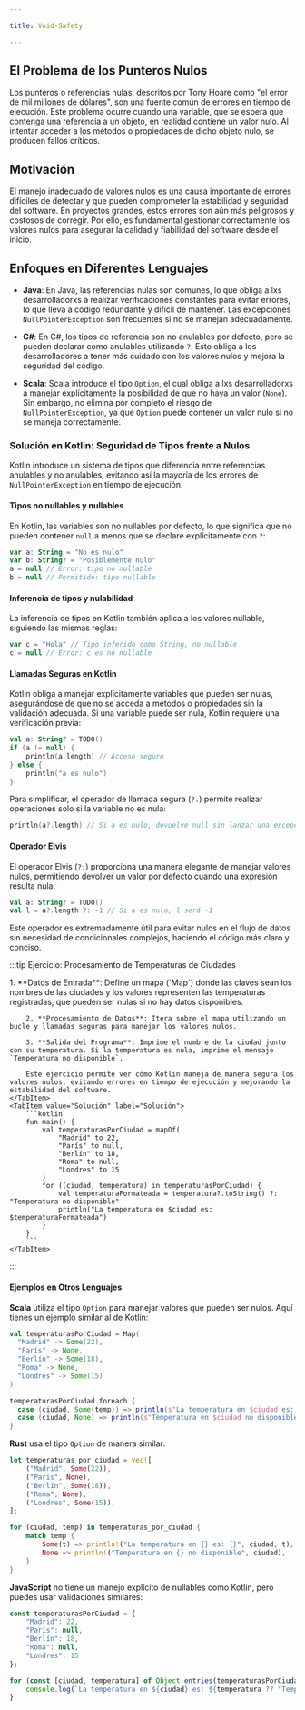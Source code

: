 ```yaml
---

title: Void-Safety

---
```



<ReadingTime />


## El Problema de los Punteros Nulos

Los punteros o referencias nulas, descritos por Tony Hoare como "el error de mil millones de dólares", son una fuente común de errores en tiempo de ejecución. Este problema ocurre cuando una variable, que se espera que contenga una referencia a un objeto, en realidad contiene un valor nulo. Al intentar acceder a los métodos o propiedades de dicho objeto nulo, se producen fallos críticos.

## Motivación

El manejo inadecuado de valores nulos es una causa importante de errores difíciles de detectar y que pueden comprometer la estabilidad y seguridad del software. En proyectos grandes, estos errores son aún más peligrosos y costosos de corregir. Por ello, es fundamental gestionar correctamente los valores nulos para asegurar la calidad y fiabilidad del software desde el inicio.

## Enfoques en Diferentes Lenguajes

- **Java**: En Java, las referencias nulas son comunes, lo que obliga a lxs desarrolladorxs a realizar verificaciones constantes para evitar errores, lo que lleva a código redundante y difícil de mantener. Las excepciones `NullPointerException` son frecuentes si no se manejan adecuadamente.

- **C#**: En C#, los tipos de referencia son no anulables por defecto, pero se pueden declarar como anulables utilizando `?`. Esto obliga a los desarrolladores a tener más cuidado con los valores nulos y mejora la seguridad del código.

- **Scala**: Scala introduce el tipo `Option`, el cual obliga a lxs desarrolladorxs a manejar explícitamente la posibilidad de que no haya un valor (`None`). Sin embargo, no elimina por completo el riesgo de `NullPointerException`, ya que `Option` puede contener un valor nulo si no se maneja correctamente.

### Solución en Kotlin: Seguridad de Tipos frente a Nulos

Kotlin introduce un sistema de tipos que diferencia entre referencias anulables y no anulables, evitando así la mayoría de los errores de `NullPointerException` en tiempo de ejecución.

#### Tipos no nullables y nullables

En Kotlin, las variables son no nullables por defecto, lo que significa que no pueden contener `null` a menos que se declare explícitamente con `?`:

```kotlin
var a: String = "No es nulo"
var b: String? = "Posiblemente nulo"
a = null // Error: tipo no nullable
b = null // Permitido: tipo nullable
```

#### Inferencia de tipos y nulabilidad

La inferencia de tipos en Kotlin también aplica a los valores nullable, siguiendo las mismas reglas:

```kotlin
var c = "Hola" // Tipo inferido como String, no nullable
c = null // Error: c es no nullable
```

#### Llamadas Seguras en Kotlin

Kotlin obliga a manejar explícitamente variables que pueden ser nulas, asegurándose de que no se acceda a métodos o propiedades sin la validación adecuada. Si una variable puede ser nula, Kotlin requiere una verificación previa:

```kotlin
val a: String? = TODO()
if (a != null) {
    println(a.length) // Acceso seguro
} else {
    println("a es nulo")
}
```

Para simplificar, el operador de llamada segura (`?.`) permite realizar operaciones solo si la variable no es nula:

```kotlin
println(a?.length) // Si a es nulo, devuelve null sin lanzar una excepción.
```

#### Operador Elvis

El operador Elvis (`?:`) proporciona una manera elegante de manejar valores nulos, permitiendo devolver un valor por defecto cuando una expresión resulta nula:

```kotlin
val a: String? = TODO()
val l = a?.length ?: -1 // Si a es nulo, l será -1
```

Este operador es extremadamente útil para evitar nulos en el flujo de datos sin necesidad de condicionales complejos, haciendo el código más claro y conciso.

:::tip Ejercicio: Procesamiento de Temperaturas de Ciudades

<Tabs>
    <TabItem value="Ejercicio" label="Ejercicio">
        1. **Datos de Entrada**: Define un mapa (`Map<String, Int?>`) donde las claves sean los nombres de las ciudades y los valores representen las temperaturas registradas, que pueden ser nulas si no hay datos disponibles.

        2. **Procesamiento de Datos**: Itera sobre el mapa utilizando un bucle y llamadas seguras para manejar los valores nulos.

        3. **Salida del Programa**: Imprime el nombre de la ciudad junto con su temperatura. Si la temperatura es nula, imprime el mensaje `Temperatura no disponible`.

        Este ejercicio permite ver cómo Kotlin maneja de manera segura los valores nulos, evitando errores en tiempo de ejecución y mejorando la estabilidad del software.
    </TabItem>
    <TabItem value="Solución" label="Solución">
        ```kotlin
        fun main() {
            val temperaturasPorCiudad = mapOf(
                "Madrid" to 22,
                "París" to null,
                "Berlín" to 18,
                "Roma" to null,
                "Londres" to 15
            )
            for ((ciudad, temperatura) in temperaturasPorCiudad) {
                val temperaturaFormateada = temperatura?.toString() ?: "Temperatura no disponible"
                println("La temperatura en $ciudad es: $temperaturaFormateada")
            }
        }
        ```
    </TabItem>
</Tabs>
:::

#### Ejemplos en Otros Lenguajes

**Scala** utiliza el tipo `Option` para manejar valores que pueden ser nulos. Aquí tienes un ejemplo similar al de Kotlin:

```scala
val temperaturasPorCiudad = Map(
  "Madrid" -> Some(22),
  "París" -> None,
  "Berlín" -> Some(18),
  "Roma" -> None,
  "Londres" -> Some(15)
)

temperaturasPorCiudad.foreach {
  case (ciudad, Some(temp)) => println(s"La temperatura en $ciudad es: $temp")
  case (ciudad, None) => println(s"Temperatura en $ciudad no disponible")
}
```

**Rust** usa el tipo `Option` de manera similar:

```rust
let temperaturas_por_ciudad = vec![
    ("Madrid", Some(22)),
    ("París", None),
    ("Berlín", Some(18)),
    ("Roma", None),
    ("Londres", Some(15)),
];

for (ciudad, temp) in temperaturas_por_ciudad {
    match temp {
        Some(t) => println!("La temperatura en {} es: {}", ciudad, t),
        None => println!("Temperatura en {} no disponible", ciudad),
    }
}
```

**JavaScript** no tiene un manejo explícito de nullables como Kotlin, pero puedes usar validaciones similares:

```javascript
const temperaturasPorCiudad = {
    "Madrid": 22,
    "París": null,
    "Berlín": 18,
    "Roma": null,
    "Londres": 15
};

for (const [ciudad, temperatura] of Object.entries(temperaturasPorCiudad)) {
    console.log(`La temperatura en ${ciudad} es: ${temperatura ?? "Temperatura no disponible"}`);
}
```
